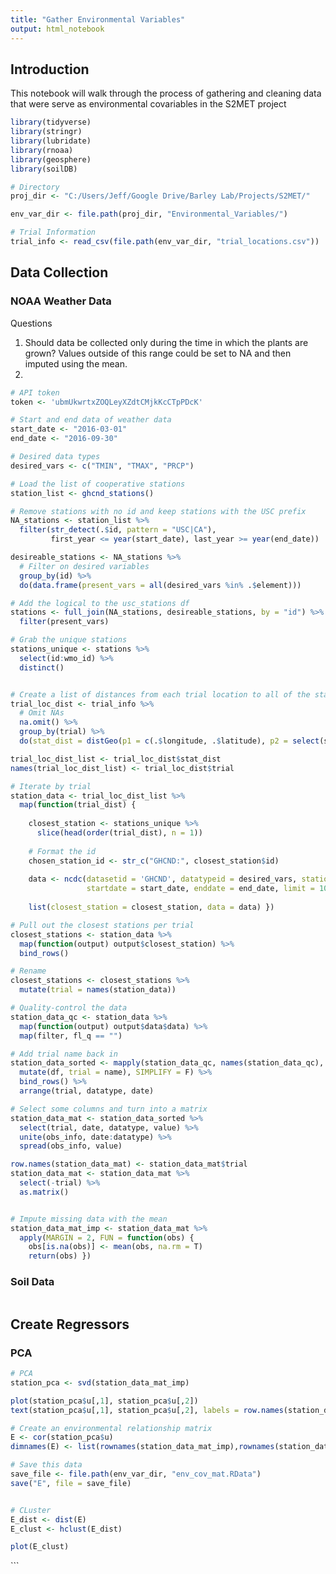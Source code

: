 ```yaml
---
title: "Gather Environmental Variables"
output: html_notebook
---
```


## Introduction

This notebook will walk through the process of gathering and cleaning data that were serve as environmental covariables in the S2MET project

```r

library(tidyverse)
library(stringr)
library(lubridate)
library(rnoaa)
library(geosphere)
library(soilDB)

# Directory
proj_dir <- "C:/Users/Jeff/Google Drive/Barley Lab/Projects/S2MET/"

env_var_dir <- file.path(proj_dir, "Environmental_Variables/")

# Trial Information
trial_info <- read_csv(file.path(env_var_dir, "trial_locations.csv"))

```


## Data Collection

### NOAA Weather Data

Questions

1. Should data be collected only during the time in which the plants are grown? Values outside of this range
could be set to NA and then imputed using the mean.
2.

```r

# API token
token <- 'ubmUkwrtxZOQLeyXZdtCMjkKcCTpPDcK'

# Start and end data of weather data
start_date <- "2016-03-01"
end_date <- "2016-09-30"

# Desired data types
desired_vars <- c("TMIN", "TMAX", "PRCP")

# Load the list of cooperative stations
station_list <- ghcnd_stations()

# Remove stations with no id and keep stations with the USC prefix
NA_stations <- station_list %>% 
  filter(str_detect(.$id, pattern = "USC|CA"),
         first_year <= year(start_date), last_year >= year(end_date)) 

desireable_stations <- NA_stations %>% 
  # Filter on desired variables
  group_by(id) %>% 
  do(data.frame(present_vars = all(desired_vars %in% .$element)))

# Add the logical to the usc_stations df
stations <- full_join(NA_stations, desireable_stations, by = "id") %>%
  filter(present_vars)

# Grab the unique stations
stations_unique <- stations %>%
  select(id:wmo_id) %>%
  distinct()


# Create a list of distances from each trial location to all of the stations
trial_loc_dist <- trial_info %>% 
  # Omit NAs
  na.omit() %>%
  group_by(trial) %>%
  do(stat_dist = distGeo(p1 = c(.$longitude, .$latitude), p2 = select(stations_unique, longitude, latitude)) )

trial_loc_dist_list <- trial_loc_dist$stat_dist
names(trial_loc_dist_list) <- trial_loc_dist$trial

# Iterate by trial
station_data <- trial_loc_dist_list %>%
  map(function(trial_dist) {
    
    closest_station <- stations_unique %>% 
      slice(head(order(trial_dist), n = 1))
    
    # Format the id
    chosen_station_id <- str_c("GHCND:", closest_station$id)
    
    data <- ncdc(datasetid = 'GHCND', datatypeid = desired_vars, stationid = chosen_station_id, 
                 startdate = start_date, enddate = end_date, limit = 1000, token = token)
    
    list(closest_station = closest_station, data = data) })

# Pull out the closest stations per trial
closest_stations <- station_data %>% 
  map(function(output) output$closest_station) %>% 
  bind_rows()

# Rename
closest_stations <- closest_stations %>% 
  mutate(trial = names(station_data))

# Quality-control the data
station_data_qc <- station_data %>% 
  map(function(output) output$data$data) %>%
  map(filter, fl_q == "")

# Add trial name back in 
station_data_sorted <- mapply(station_data_qc, names(station_data_qc), FUN = function(df, name)
  mutate(df, trial = name), SIMPLIFY = F) %>%
  bind_rows() %>%
  arrange(trial, datatype, date)

# Select some columns and turn into a matrix
station_data_mat <- station_data_sorted %>% 
  select(trial, date, datatype, value) %>% 
  unite(obs_info, date:datatype) %>% 
  spread(obs_info, value)

row.names(station_data_mat) <- station_data_mat$trial
station_data_mat <- station_data_mat %>%
  select(-trial) %>%
  as.matrix()


# Impute missing data with the mean
station_data_mat_imp <- station_data_mat %>% 
  apply(MARGIN = 2, FUN = function(obs) {
    obs[is.na(obs)] <- mean(obs, na.rm = T)
    return(obs) })

```


### Soil Data

```r





```



## Create Regressors

### PCA

```r

# PCA
station_pca <- svd(station_data_mat_imp)

plot(station_pca$u[,1], station_pca$u[,2])
text(station_pca$u[,1], station_pca$u[,2], labels = row.names(station_data_mat_imp))

# Create an environmental relationship matrix
E <- cor(station_pca$u)
dimnames(E) <- list(rownames(station_data_mat_imp),rownames(station_data_mat_imp))

# Save this data
save_file <- file.path(env_var_dir, "env_cov_mat.RData")
save("E", file = save_file)


# CLuster
E_dist <- dist(E)
E_clust <- hclust(E_dist)

plot(E_clust)


```






```





